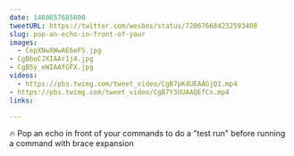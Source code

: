 ```yaml
---
date: 1460657685000
tweetURL: https://twitter.com/wesbos/status/720676684232593408
slug: pop-an-echo-in-front-of-your
images:
  - CepXNwXWwAE6eFS.jpg
- CgBboCJXIAAr1j4.jpg
- CgB5y_eWIAAfGFX.jpg
videos:
  - https://pbs.twimg.com/tweet_video/CgB7pKdUEAAGjQ1.mp4
- https://pbs.twimg.com/tweet_video/CgB7Y3UUAAQEfCx.mp4
links:

---
```

🔥 Pop an echo in front of your commands to do a "test run" before running a command with brace expansion
